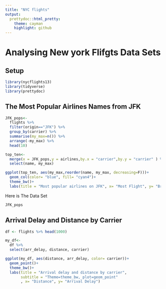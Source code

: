 ```yaml
---
title: "NYC flights"
output:
  prettydoc::html_pretty:
    theme: cayman
    highlight: github
---
```


# Analysing New york Flifgts Data Sets

## Setup
```r
library(nycflights13)
library(tidyverse)
library(prettydoc)

```

## The Most Popular Airlines Names from JFK
```r
JFK_pops<-
  flights %>% 
  filter(origin=="JFK") %>% 
  group_by(carrier) %>%
  summarise(my_max=n()) %>% 
  arrange(-my_max) %>% 
  head(10)

top_ten<-
  merge(x = JFK_pops,y = airlines,by.x = "carrier",by.y = "carrier" ) %>% 
  select(name, my_max)

ggplot(top_ten, aes(my_max,reorder(name, my_max, decreasing=F)))+
  geom_col(color= "blue", fill= "cyan4")+
  theme_bw()+
  labs(title = "Most popular airlines on JFK", x= "Most Flight", y= "Brands")
```


Here is The Data Set
```r
JFK_pops
```


## Arrival Delay and Distance by Carrier
```r
df <- flights %>% head(1000)

my_df<-
  df %>% 
  select(arr_delay, distance, carrier)

ggplot(my_df, aes(distance, arr_delay, color= carrier))+
  geom_point()+
  theme_bw()+
  labs(title = "Arrival delay and distance by carrier",
       subtitle = "Theme=theme_bw, plot=geom_point"
       , x= "Distance", y= "Arrival Delay")
```

<!-- add comment: -->
<!-- first task -->
